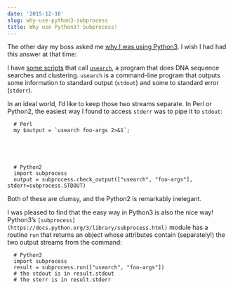 ```yaml
---
date: '2015-12-16'
slug: why-use-python3-subprocess
title: Why use Python3? Subprocess!
---
```


The other day my boss asked me [why I was using Python3](https://wiki.python.org/moin/Python2orPython3). I wish I had had this answer at that time:

I have [some scripts](https://github.com/swo/caravan) that call [`usearch`](http://www.drive5.com/usearch/), a program that does DNA sequence searches and clustering. `usearch` is a command-line program that outputs some information to standard output (`stdout`) and some to standard error (`stderr`).

In an ideal world, I'd like to keep those two streams separate. In Perl or Python2, the easiest way I found to access `stderr` was to pipe it to `stdout`:


      # Perl
      my $output = `usearch foo-args 2>&1`;





      # Python2
      import subprocess
      output = subprocess.check_output(["usearch", "foo-args"], stderr=subprocess.STDOUT)



Both of these are clumsy, and the Python2 is remarkably inelegant.

I was pleased to find that the easy way in Python3 is also the nice way! Python3's `[subprocess](https://docs.python.org/3/library/subprocess.html)` module has a routine `run` that returns an object whose attributes contain (separately!) the two output streams from the command:


      # Python3
      import subprocess
      result = subprocess.run(["usearch", "foo-args"])
      # the stdout is in result.stdout
      # the sterr is in result.stderr
